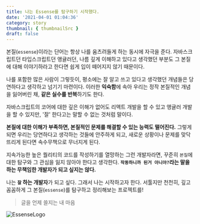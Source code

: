 ```yaml
---
title: 나는 Essense를 탐구하기 시작했다.
date: '2021-04-01 01:04:36'
category: story
thumbnail: { thumbnailSrc }
draft: false
---
```


본질(`essense`)이라는 단어는 항상 나를 움츠려들게 하는 동시에 자극을 준다.
자바스크립트던 타입스크립트던 앵귤러던, 나름 깊게 이해하고 있다고 생각했던 부분도
그 본질에 대해 이야기하라고 한다면 쉽게 입이 떼어지지 않기 때문이다.

나를 포함한 많은 사람이 그렇듯이, 평소에는 잘 알고 쓰고 있다고 생각했던 개념들은
당연하다고 생각하고 넘기기 마련이다. 이러한 **익숙함**에 속아 우리는 정작 본질적인 개념을 잃어버린 채, **같은 실수를 반복**하기도 한다.

자바스크립트의 코어에 대한 깊은 이해가 없어도 리액트 개발을 할 수 있고 앵귤러 개발을 할 수 있지만,
'잘' 한다고는 말할 수 없는 것처럼 말이다.

**본질에 대한 이해가 부족하면, 본질적인 문제를 해결할 수 있는 능력도 떨어진다.** 그렇게 되면
우리는 당연하다고 생각하는 것들에 안주하게 되고, 새로운 상황이나 문제를 맞닥뜨리게 된다면 속수무책으로 무너지게 된다.

지속가능한 높은 퀄리티의 코드를 작성하기를 열망하는
그런 개발자라면, 꾸준히 `본질`에 대한 탐구와 그 관심을 잃지 않아야 한다고 생각한다.
**`작동하니까 된거 아니야?`라는 말을 하는 무책임한 개발자가 되고 싶지는 않다.**

나는 **`잘` 하는 개발자**가 되고 싶다.
그래서 나는 시작하고자 한다. 서툴지만 천천히, 깊고 꼼꼼하게
그 본질(`essense`)를 탐구하고 정리해보는 프로젝트를!

> 글을 언제 쓸지는 내 마음

![EssenseLogo](./images/essense-batch.svg)
